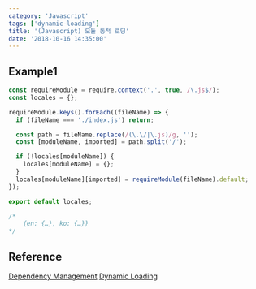 ```yaml
---
category: 'Javascript'
tags: ['dynamic-loading']
title: '(Javascript) 모듈 동적 로딩'
date: '2018-10-16 14:35:00'
---
```


## Example1

```javascript
const requireModule = require.context('.', true, /\.js$/);
const locales = {};

requireModule.keys().forEach((fileName) => {
  if (fileName === './index.js') return;

  const path = fileName.replace(/(\.\/|\.js)/g, '');
  const [moduleName, imported] = path.split('/');

  if (!locales[moduleName]) {
    locales[moduleName] = {};
  }
  locales[moduleName][imported] = requireModule(fileName).default;
});

export default locales;

/*
	{en: {…}, ko: {…}}
*/
```

## Reference

[Dependency Management](https://webpack.js.org/guides/dependency-management/)
[Dynamic Loading](https://survivejs.com/webpack/techniques/dynamic-loading/)
